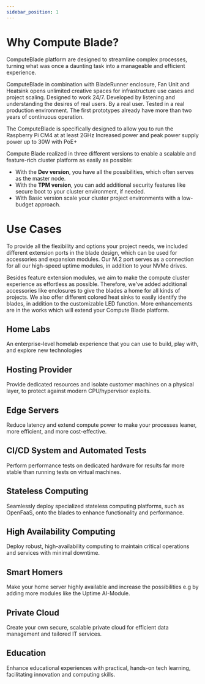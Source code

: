 ```yaml
---
sidebar_position: 1
---
```

# Why Compute Blade?

ComputeBlade platform are designed to streamline complex processes, turning what was once a daunting task into a manageable and efficient experience.  

ComputeBlade in combination with BladeRunner enclosure, Fan Unit and Heatsink opens unlimited creative spaces for infrastructure use cases and project scaling. Designed to work 24/7. Developed by listening and understanding the desires of real users. By a real user. Tested in a real production environment. The first prototypes already have more than two years of continuous operation. 

The ComputeBlade is specifically designed to allow you to run the Raspberry Pi CM4 at at least 2GHz Increased power and peak power supply power up to 30W with PoE+ 

Compute Blade realized in three different versions to enable a scalable and feature-rich cluster platform as easily as possible:

- With the **Dev version**, you have all the possibilities, which often serves as the master node.
- With the **TPM version**, you can add additional security features like secure boot to your cluster environment, if needed.
- With Basic version scale your cluster project  environments with a low-budget approach.

# Use Cases

To provide all the flexibility and options your project needs, we included different extension ports in the blade design, which can be used for accessories and expansion modules. Our M.2 port serves as a connection for all our high-speed uptime modules, in addition to your NVMe drives. 

Besides feature extension modules, we aim to make the compute cluster experience as effortless as possible. Therefore, we've added additional accessories like enclosures to give the blades a home for all kinds of projects. We also offer different colored heat sinks to easily identify the blades, in addition to the customizable LED function. More enhancements are in the works which will extend your Compute Blade platform.

## Home Labs

An enterprise-level homelab experience that you can use to build, play with, and explore new technologies

## Hosting Provider

Provide dedicated resources and isolate customer machines on a physical layer, to protect against modern CPU/hypervisor exploits.

## Edge Servers

Reduce latency and extend compute power to make your processes leaner, more efficient, and more cost-effective.

## CI/CD System and Automated Tests

Perform performance tests on dedicated hardware for results far more stable than running tests on virtual machines.

## Stateless Computing

Seamlessly deploy specialized stateless computing platforms, such as OpenFaaS, onto the blades to enhance functionality and performance.

## High Availability Computing

Deploy robust, high-availability computing to maintain critical operations and services with minimal downtime.

## Smart Homers

Make your home server highly available and increase the possibilities e.g by adding more modules like the Uptime AI-Module.

## Private Cloud

Create your own secure, scalable private cloud for efficient data management and tailored IT services.

## Education

Enhance educational experiences with practical, hands-on tech learning, facilitating innovation and computing skills.